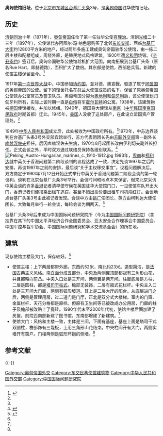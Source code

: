 {{文物保护单位
| 级别 = 全国
| 名称 = 东交民巷使馆建筑群
| 子项 = 奥匈使馆旧址
| 图片 =奥匈使馆文保碑.jpg
| 编号 = 5-474
| 分类 = 近现代重要史迹及代表性建筑
| 时代 = 近代
| 所在 = [[北京市|北京市]][[东城区_(北京市)|东城区]][[东华门街道|东华门街道]]
| 登录 = 2001年
| Cat = 北京全国重点文物保护单位
}}

'''奥匈使馆旧址'''，位于[[北京市|北京市]][[东城区_(北京市)|东城区]][[台基厂头条|台基厂头条]]3号，是[[奥匈帝国|奥匈帝国]]驻华使馆旧址。

==历史==
[[清朝|清朝]][[同治|同治]]十年（1871年），[[奥匈帝国|奥匈帝国]]任命了第一任驻华公使[[喜理治|喜理治]]。清朝[[光绪|光绪]]二十三年（1897年），公使馆代办阿图尔·冯·纳色恩购买了北邻[[东长安街|东长安街]]、西临[[台基厂大街|台基厂大街]]约12800平方米的地产，经过两年多施工建成奥匈帝国驻华公使馆，由一栋二层主楼和配楼组成，周绕外廊，是殖民地式风格建筑。1900年遭[[义和团|义和团]]烧毁。《[[辛丑条约|辛丑条约]]》签订后，奥匈帝国驻华公使馆趁机扩大范围，向南拓展到台基厂头条（原名Rue Hart，即赫德路），面积扩大了数倍。其东部是使馆，西部是兵营。新建的使馆主楼保留至今。<ref name=dhly>{{Cite web |url = http://www.bjdclib.com/subdb/laneculture/historybuilding/200906/t20090610_1851.html |title = 奥地利使馆旧址 |author =  |date = 2009-06-10 |publisher = 东华流韵 |language =  |accessdate =  |quote =  |archive-date = 2019-06-12 |archive-url = https://web.archive.org/web/20190612144030/http://www.bjdclib.com/subdb/laneculture/historybuilding/200906/t20090610_1851.html |dead-url = no }}</ref>

1917年[[第一次世界大战|第一次世界大战]]中，中国参加[[协约国|协约国]]，並对德、奧宣戰，驱逐了属于[[同盟国_(第一次世界大战)|同盟国]]的奥匈帝国的公使。留下的馆舍托名在[[荷兰|荷兰]]大使馆成员的名下，保留了原奥匈帝国公使馆办公室官员及警卫队员。奥匈帝国分裂为[[奥地利|奥地利]]和[[匈牙利|匈牙利]]后，该公使馆划归匈牙利所有，实际上该时期一直是[[白俄|白俄]]将军[[狄米特里·列奥尼德维奇·霍尔瓦特|霍尔瓦特]]的公寓。1938年，该建筑物被[[德国|德国]]使馆接收，并加以修缮。1940年，德国将大使馆从[[南京|南京]]（[[中华民国|中华民国]][[南京国民政府|南京国民政府]]时期首都）迁此。1945年，[[美国|美国]]人没收了这处房产，在此设立盟国资产管理处。<ref name=dhly/>

1949年[[中华人民共和国|中华人民共和国]]成立后，此处被收为中国政府所有。<ref name=dhly/>1970年，中苏边界谈判在台基厂头条3号外交部宾馆举行，苏方代表团团长先由[[苏联外交部|苏联外交部]]第一副外长[[瓦西里·瓦西里耶维奇·库兹涅佐夫|库兹涅佐夫]]担任，后因库兹涅佐夫生病，1970年8月起团长改由伊利切夫副外长担任。正式会谈之外，平时双方通过联络员保持各级别联系。<ref>{{Cite web |url = http://military.china.com/zh_cn/history4/62/20100910/16137595_2.html |title = 中苏边界谈判：周总理向柯西金解释“争议地区” |author =  |date = 2010-09-10 |publisher = 中华网 |language =  |accessdate =  |quote =  }}{{Dead link|date=2019年4月 |bot=InternetArchiveBot |fix-attempted=yes }}</ref>
[[File:Peking_Austro-Hungarian_marines_c._1910-1912.jpg|thumb]]
1983年，[[周南|周南]]和[[柯利达|柯利达]]就中英关于香港问题第二阶段谈判的议程达成了一致，决定先谈1997年之后的安排，再谈1997年之前的安排，最后谈“关于主权移交事宜”。议程问题解决后，双方商定于1983年7月12日开始正式举行中英关于香港问题第二阶段会谈的第一轮谈判。谈判在北京台基厂头条3号举行。会谈时间和地点本来保密，但来北京采访中英会谈的许多[[英属香港|香港]]记者清早便守候在英国驻华大使馆门口，一见使馆车队开出大门，香港记者们便搭乘出租车追踪，甚至不惜出高价要出租车司机闯红灯。会谈地点台基厂头条3号由此被记者发现。会谈中方由[[姚广|姚广]]任团长，英方由柯利达大使任团长。大致每月举行一轮会谈，每轮会谈为期两天。<ref>{{Cite web |url = http://zqb.cyol.com/content/2007-05/30/content_1776661.htm |title = 新华社香港分社原社长周南口述：香港回归谈判揭秘 |author =  |date = 2007-05-30 |publisher = 中国青年报 |language =  |accessdate =  |quote =  |archive-date = 2019-06-09 |archive-url = https://web.archive.org/web/20190609080233/http://zqb.cyol.com/content/2007-05/30/content_1776661.htm |dead-url = no }}</ref>

台基厂头条3号后来成为中国国际问题研究院所（今为[[中国国际问题研究院|中国国际问题研究院]]）（含挂靠在其下的中国太平洋经济合作全国委员会、亚太安全合作理事会中国委员会、中国军控与裁军协会、中国国际问题研究和学术交流基金会）的所在地。

==建筑==
现存使馆主楼及大门，保存较好。<ref name=dhly/>
*使馆主楼：上下两层都带外廊。东西约52米，南北约23米。造型简洁，是[[法国|法国]]古典主义风格。南立面分成五部分，中央及两侧翼顶部都冠有三角形山花，并且都略向前凸。中央入口处是三开间，两侧翼是两开间。柱廊底层是方柱，二层是圆柱，都是[[塔司干柱式|塔司干柱式]]。檐部无装饰，二层有瓶式花栏杆。中央主入口处是三开间大门廊，两侧有弧形坡道。其上是二层大厅的阳台。从底层进门之后，两侧是管理用房，过二道门是门厅，正北是双分式大楼梯。室内的门窗、金属栏杆、天花分格都是原样。但原有卫生间等已被改成办公用房，门廊的柱子及檐部被改贴上了瓷砖。1990年代末至2000年代初，使馆主楼后面加建了房屋，前院西南部新建了图书馆，东南部增建了新建筑。<ref name=dhly/>
*使馆大门：风格和主楼一致，主体是三间，下面有基座，基座上面是塔司干式双圆柱，檐部饰有三垅板，上用三角形山花结束。中央柱间开有大门，两侧实墙开有窗户。门楼两侧是弧形环抱的侧墙。<ref name=dhly/>

== 参考文献 ==
{{Reflist}}

{{-}}
{{北京全国重点文物保护单位}}

[[Category:奥匈帝国外交|Category:奥匈帝国外交]]
[[Category:东交民巷使馆建筑物|Category:东交民巷使馆建筑物]]
[[Category:中华人民共和国外交部|Category:中华人民共和国外交部]]
[[Category:中国国际问题研究院|Category:中国国际问题研究院]]